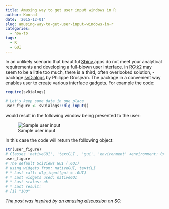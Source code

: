 ```yaml
---
title: Amusing way to get user input windows in R
author: Konrad
date: '2015-12-01'
slug: amusing-way-to-get-user-input-windows-in-r
categories:
  - how-to
tags:
  - R
  - GUI
---
```


In an unlikely scenario that beautiful <a href="http://shiny.rstudio.com/" target="_blank" rel="noopener">Shiny </a>apps do not meet your analytical requirements and developing a full-blown user interface. in [RGtk2](http://www.ggobi.org/rgtk2/) may seem to be a little too much, there is a third, often overlooked solution, - package [svDialogs](https://cran.r-project.org/web/packages/svDialogs/index.html) by Philippe Grosjean. The package in a convenient way enables user to create various interface gadgets. For example the code:

```r
require(svDialogs)

# Let's keep some data in one place
user_figure <- svDialogs::dlg_input()
```

would result in the following window being presented to the user:

![Sample user input](/post/2015-12-01-amusing-way-to-get-user-input-windows-in-r_files/untitled.png)

In this case the code will return the following object:

```r
str(user_figure)
# Classes 'nativeGUI', 'textCLI', 'gui', 'environment' <environment: 0x11872b648> 
user_figure
# The default SciViews GUI (.GUI)
# using widgets from: nativeGUI, textCLI
# * Last call: dlg_input(gui = .GUI)
# * Last widgets used: nativeGUI
# * Last status: ok
# * Last result:
# [1] "100"
```

<em>The post was inspired by <a href="http://stackoverflow.com/a/33934374/1655567" target="_blank" rel="noopener">an amusing discussion</a> on SO.</em>
